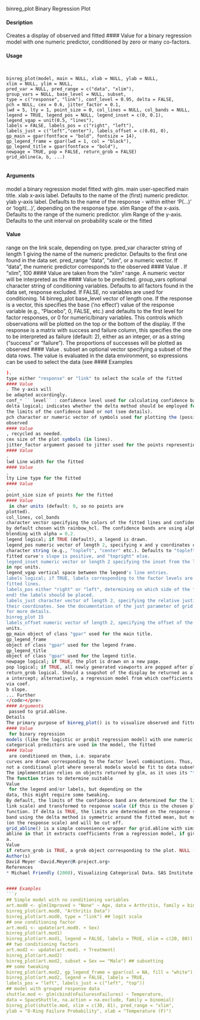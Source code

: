 
binreg_plot Binary Regression Plot

#### Desription

Creates a display of observed and fitted 
#### Value 
 for a binary regression model with one numeric
predictor, conditioned by zero or many co-factors.

#### Usage
<pre><code>

binreg_plot(model, main = NULL, xlab = NULL, ylab = NULL,
xlim = NULL, ylim = NULL,
pred_var = NULL, pred_range = c("data", "xlim"),
group_vars = NULL, base_level = NULL, subset,
type = c("response", "link"), conf_level = 0.95, delta = FALSE,
pch = NULL, cex = 0.6, jitter_factor = 0.1,
lwd = 5, lty = 1, point_size = 0, col_lines = NULL, col_bands = NULL,
legend = TRUE, legend_pos = NULL, legend_inset = c(0, 0.1),
legend_vgap = unit(0.5, "lines"),
labels = FALSE, labels_pos = c("right", "left"),
labels_just = c("left","center"), labels_offset = c(0.01, 0),
gp_main = gpar(fontface = "bold", fontsize = 14),
gp_legend_frame = gpar(lwd = 1, col = "black"),
gp_legend_title = gpar(fontface = "bold"),
newpage = TRUE, pop = FALSE, return_grob = FALSE)
grid_abline(a, b, ...)

</code></pre>
#### Arguments

model a binary regression model fitted with glm.
main user-specified main title.
xlab x-axis label. Defaults to the name of the (first) numeric predictor.
ylab y-axis label. Defaults to the name of the response - within either 'P(...)' or
'logit(...)', depending on the response type.
xlim Range of the x-axis. Defaults to the range of the numeric predictor.
ylim Range of the y-axis. Defaults to the unit interval on probability scale or the fitted

#### Value 
 range on the link scale, depending on type.
pred_var character string of length 1 giving the name of the numeric predictor. Defaults
to the first one found in the data set.
pred_range "data", "xlim", or a numeric vector. If "data", the numeric predictor corresponds
to the observed 
#### Value 
. If "xlim", 100 
#### Value 
 are taken from the "xlim"
range. A numeric vector will be interpreted as the 
#### Value 
 to be predicted.
group_vars optional character string of conditioning variables. Defaults to all factors found
in the data set, response excluded. If FALSE, no variables are used for conditioning.
14 binreg_plot
base_level vector of length one. If the response is a vector, this specifies the base ('no
effect') value of the response variable (e.g., "Placebo", 0, FALSE, etc.) and
defaults to the first level for factor responses, or 0 for numeric/binary variables.
This controls which observations will be plotted on the top or the bottom of
the display. If the response is a matrix with success and failure column, this
specifies the one to be interpreted as failure (default: 2), either as an integer,
or as a string ("success" or "failure"). The proportions of successes will be
plotted as observed 
#### Value 
.
subset an optional vector specifying a subset of the data rows. The value is evaluated
in the data environment, so expressions can be used to select the data (see 
#### Examples
```r
).
type either "response" or "link" to select the scale of the fitted 
#### Value 
. The y-axis will
be adapted accordingly.
conf_* `` level`` : confidence level used for calculating confidence bands.
delta logical; indicates whether the delta method should be employed for calculating
the limits of the confidence band or not (see details).
pch character or numeric vector of symbols used for plotting the (possibly conditioned)
observed 
#### Value 
, recycled as needed.
cex size of the plot symbols (in lines).
jitter_factor argument passed to jitter used for the points representing the observed 
#### Value 
.
lwd Line width for the fitted 
#### Value 
.
lty Line type for the fitted 
#### Value 
.
point_size size of points for the fitted 
#### Value 
 in char units (default: 0, so no points are
plotted).
col_lines, col_bands
character vector specifying the colors of the fitted lines and confidence bands,
by default chosen with rainbow_hcl. The confidence bands are using alpha
blending with alpha = 0.2.
legend logical; if TRUE (default), a legend is drawn.
legend_pos numeric vector of length 2, specifying x and y coordinates of the legend, or a
character string (e.g., "topleft", "center" etc.). Defaults to "topleft" if the
fitted curve's slope is positive, and "topright" else.
legend_inset numeric vector or length 2 specifying the inset from the legend's x and y coordinates
in npc units.
legend_vgap vertical space between the legend's line entries.
labels logical; if TRUE, labels corresponding to the factor levels are plotted next to the
fitted lines.
labels_pos either "right" or "left", determining on which side of the fitted lines (start or
end) the labels should be placed.
labels_just character vector of length 2, specifying the relative justification of the labels to
their coordinates. See the documentation of the just parameter of grid.text
for more details.
binreg_plot 15
labels_offset numeric vector of length 2, specifying the offset of the labels' coordinates in npc
units.
gp_main object of class "gpar" used for the main title.
gp_legend_frame
object of class "gpar" used for the legend frame.
gp_legend_title
object of class "gpar" used for the legend title.
newpage logical; if TRUE, the plot is drawn on a new page.
pop logical; if TRUE, all newly generated viewports are popped after plotting.
return_grob logical. Should a snapshot of the display be returned as a grid grob?
a intercept; alternatively, a regression model from which coefficients can be extracted
via coef.
b slope.
... Further 
</code></pre>
#### Arguments
 passed to grid.abline.
Details
The primary purpose of binreg_plot() is to visualize observed and fitted 
#### Value 
 for binary regression
models (like the logistic or probit regression model) with one numeric predictor. If one or more
categorical predictors are used in the model, the fitted 
#### Value 
 are conditioned on them, i.e. separate
curves are drawn corresponding to the factor level combinations. Thus, it shows a full-model plot,
not a conditional plot where several models would be fit to data subsets.
The implementation relies on objects returned by glm, as it uses its "terms" and "model" components.
The function tries to determine suitable 
Value 
 for the legend and/or labels, but depending on the
data, this might require some tweaking.
By default, the limits of the confidence band are determined for the linear predictor (i.e., on the
link scale) and transformed to response scale (if this is the chosen plot type) using the inverse link
function. If delta is TRUE, the limits are determined on the response scale. Note that the resulting
band using the delta method is symmetric around the fitted mean, but may exceed the unit interval
(on the response scale) and will be cut off.
grid_abline() is a simple convenience wrapper for grid.abline with similar behavior than
abline in that it extracts coefficients from a regression model, if given instead of the intercept
a.
Value
if return_grob is TRUE, a grob object corresponding to the plot. NULL (invisibly) else.
Author(s)
David Meyer <David.Meyer@R-project.org>
References
* Michael Friendly (2000), Visualizing Categorical Data. SAS Institute, Cary, NC.


#### Examples
```r

## Simple model with no conditioning variables
art.mod0 <- glm(Improved > "None" ~ Age, data = Arthritis, family = binomial)
binreg_plot(art.mod0, "Arthritis Data")
binreg_plot(art.mod0, type = "link") ## logit scale
## one conditioning factor
art.mod1 <- update(art.mod0. + Sex)
binreg_plot(art.mod1)
binreg_plot(art.mod1, legend = FALSE, labels = TRUE, xlim = c(20, 80))
## two conditioning factors
art.mod2 <- update(art.mod1. + Treatment)
binreg_plot(art.mod2)
binreg_plot(art.mod2, subset = Sex == "Male") ## subsetting
## some tweaking
binreg_plot(art.mod2, gp_legend_frame = gpar(col = NA, fill = "white"), col_bands = NA)
binreg_plot(art.mod2, legend = FALSE, labels = TRUE,
labels_pos = "left", labels_just = c("left", "top"))
## model with grouped response data
shuttle.mod <- glm(cbind(nFailuresnFailures) ~ Temperature,
data = SpaceShuttle, na.action = na.exclude, family = binomial)
binreg_plot(shuttle.mod, xlim = c(30, 81), pred_range = "xlim",
ylab = "O-Ring Failure Probability", xlab = "Temperature (F)")
```
